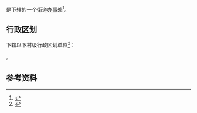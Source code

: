 {{中国乡级行政区|34/11/02/012/000}}

'''{{PAGENAMEBASE}}'''是{{PRC admin/fullname|34/11/02/012/000|3}}下辖的一个[[街道办事处|街道办事处]]<ref>{{PRC admin/ref sgc|{{PRC admin/parent|34/11/02/012/000}}}}</ref>。

== 行政区划 ==
{{PAGENAMEBASE}}下辖以下村级行政区划单位<ref>{{PRC admin/ref sgc|34/11/02/012/000}}</ref>：

{{PRC admin/children|34/11/02/012/000}}。

== 参考资料 ==
{{reflist}}

{{安徽行政区划小作品}}
{{PRC admin/navcat|34/11/02/012/000}}